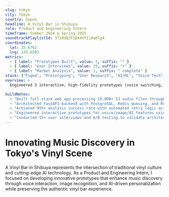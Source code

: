 ```yaml
---
slug: tokyo
city: Tokyo
country: Japan
headline: A Vinyl Bar in Shibuya
role: Product and Engineering Intern
timeframe: Summer 2024 & Spring 2025
soundtrackPlaylistId: 37i9dQZF1DX4VYIidq6Tg4
coordinates:
  lat: 35.6762
  lng: 139.6503
metrics:
  - { label: "Prototypes Built", value: 3, suffix: "" }
  - { label: "User Interviews", value: 25, suffix: "+" }
  - { label: "Market Analysis", value: 1, suffix: " complete" }
stack: ["Figma", "Prototyping", "User Research", "AI/ML", "Voice Tech", "Image Recognition", "Product Strategy"]
overview: >
  Engineered 3 interactive, high-fidelity prototypes (voice switching, image-to-song, and AI-driven features), validating concepts through user interviews and data-informed design. Conducted strategic AI music market analysis and created user journey maps using scenario-based design, directly shaping product roadmap and competitive positioning.

buildNotes:
  - "Built full-stack web app processing 10,000+ S3 audio files through ML pipelines for feature extraction"
  - "Architected FastAPI backend with PostgreSQL, Redis queuing, and React monitoring dashboard"
  - "Achieved 95%+ analysis success rate with automated retry logic across audio formats"
  - "Engineered interactive prototypes for voice/image/AI features using React and TypeScript"
  - "Conducted 15+ user interviews and A/B testing to validate architectural decisions"
---
```


# Innovating Music Discovery in Tokyo's Vinyl Scene

A Vinyl Bar in Shibuya represents the intersection of traditional vinyl culture and cutting-edge AI technology. As a Product and Engineering Intern, I focused on developing innovative prototypes that enhance music discovery through voice interaction, image recognition, and AI-driven personalization while preserving the authentic vinyl bar experience.